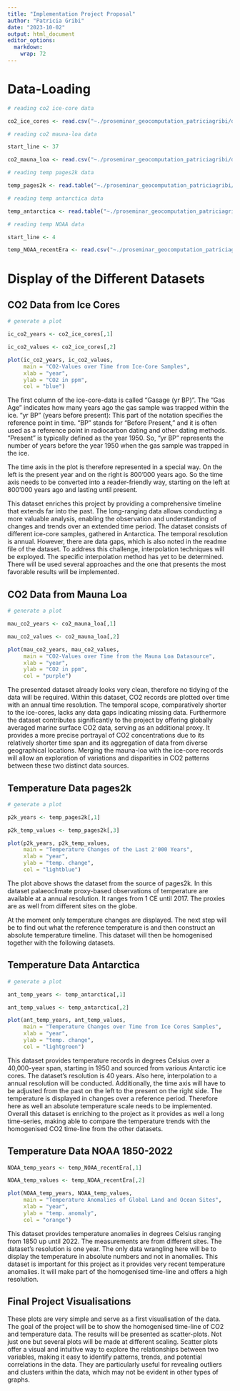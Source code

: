 ```yaml
---
title: "Implementation Project Proposal"
author: "Patricia Gribi"
date: "2023-10-02"
output: html_document
editor_options: 
  markdown: 
    wrap: 72
---
```



# Data-Loading


```r

# reading co2 ice-core data

co2_ice_cores <- read.csv("~./proseminar_geocomputation_patriciagribi/data/ice_cores_CO2_data.csv", header = TRUE, sep = ";")

# reading co2 mauna-loa data

start_line <- 37

co2_mauna_loa <- read.csv("~./proseminar_geocomputation_patriciagribi/data/mauna_loa_co2_annmean.csv", skip = start_line, header = TRUE, sep = ",") 

# reading temp pages2k data

temp_pages2k <- read.table("~./proseminar_geocomputation_patriciagribi/data/temp_pages2k.txt", header = TRUE, sep = "\t")

# reading temp antarctica data

temp_antarctica <- read.table("~./proseminar_geocomputation_patriciagribi/data/temp_antarctica.txt", header = TRUE, sep = "\t")

# reading temp NOAA data 

start_line <- 4

temp_NOAA_recentEra <- read.csv("~./proseminar_geocomputation_patriciagribi/data/temp_NOAA_1850-2022.csv", skip = start_line, header = TRUE, sep = ",")

```


# Display of the Different Datasets


## CO2 Data from Ice Cores


```r

# generate a plot

ic_co2_years <- co2_ice_cores[,1]

ic_co2_values <- co2_ice_cores[,2]

plot(ic_co2_years, ic_co2_values,
     main = "CO2-Values over Time from Ice-Core Samples",
     xlab = "year",
     ylab = "CO2 in ppm",
     col = "blue")

```


The first column of the ice-core-data is called "Gasage (yr BP)". The "Gas Age" indicates how many years ago the gas sample was trapped within the ice. "yr BP" (years before present): This part of the notation specifies the reference point in time. "BP" stands for "Before Present," and it is often used as a reference point in radiocarbon dating and other dating methods. "Present" is typically defined as the year 1950. So, "yr BP" represents the number of years before the year 1950 when the gas sample was trapped in the ice.

The time axis in the plot is therefore represented in a special way. On the left is the present year and on the right is 800'000 years ago. So the time axis needs to be converted into a reader-friendly way, starting on the left at 800'000 years ago and lasting until present.

This dataset enriches this project by providing a comprehensive timeline that extends far into the past. The long-ranging data allows conducting a more valuable analysis, enabling the observation and understanding of changes and trends over an extended time period. The dataset consists of different ice-core samples, gathered in Antarctica. The temporal resolution is annual. However, there are data gaps, which is also noted in the readme file of the dataset. To address this challenge, interpolation techniques will be exployed. The specific interpolation method has yet to be determined. There will be used several approaches and the one that presents the most favorable results will be implemented.


## CO2 Data from Mauna Loa


```r

# generate a plot

mau_co2_years <- co2_mauna_loa[,1]

mau_co2_values <- co2_mauna_loa[,2]

plot(mau_co2_years, mau_co2_values,
     main = "CO2-Values over Time from the Mauna Loa Datasource",
     xlab = "year",
     ylab = "CO2 in ppm",
     col = "purple")

```


The presented dataset already looks very clean, therefore no tidying of the data will be required.
Within this dataset, CO2 records are plotted over time with an annual time resolution. The temporal scope, comparatively shorter to the ice-cores, lacks any data gaps indicating missing data. Furthermore the dataset contributes significantly to the project by offering globally averaged marine surface CO2 data, serving as an additional proxy. It provides a more precise portrayal of CO2 concentrations due to its relatively shorter time span and its aggregation of data from diverse geographical locations. Merging the mauna-loa with the ice-core records will allow an exploration of variations and disparities in CO2 patterns between these two distinct data sources.


## Temperature Data pages2k


```r

# generate a plot

p2k_years <- temp_pages2k[,1]

p2k_temp_values <- temp_pages2k[,3]

plot(p2k_years, p2k_temp_values,
     main = "Temperature Changes of the Last 2'000 Years",
     xlab = "year",
     ylab = "temp. change",
     col = "lightblue")

```


The plot above shows the dataset from the source of pages2k. In this dataset palaeoclimate
proxy-based observations of temperature are available at a annual resolution. It ranges from 1 CE until 2017. The proxies are as well from different sites on the globe.

At the moment only temperature changes are displayed. The next step will be to find out what the reference temperature is and then construct an absolute temperature timeline. This dataset will then be homogenised together with the following datasets.


## Temperature Data Antarctica


```r

# generate a plot

ant_temp_years <- temp_antarctica[,1]

ant_temp_values <- temp_antarctica[,2]

plot(ant_temp_years, ant_temp_values,
     main = "Temperature Changes over Time from Ice Cores Samples",
     xlab = "year",
     ylab = "temp. change",
     col = "lightgreen")

```


This dataset provides temperature records in degrees Celsius over a 40,000-year span, starting in 1950 and sourced from various Antarctic ice cores. The dataset's resolution is 40 years. Also here, interpolation to a annual resolution will be conducted. Additionally, the time axis will have to be adjusted from the past on the left to the present on the right side. The temperature is displayed in changes over a reference period. Therefore here as well an absolute temperature scale needs to be implemented. Overall this dataset is enriching to the project as it provides as well a long time-series, making able to compare the temperature trends with the homogenised CO2 time-line from the other datasets. 


## Temperature Data NOAA 1850-2022


```r

NOAA_temp_years <- temp_NOAA_recentEra[,1]

NOAA_temp_values <- temp_NOAA_recentEra[,2]

plot(NOAA_temp_years, NOAA_temp_values,
     main = "Temperature Anomalies of Global Land and Ocean Sites",
     xlab = "year",
     ylab = "temp. anomaly",
     col = "orange")

```


This dataset provides temperature anomalies in degrees Celsius ranging from 1850 up until 2022. The measurements are from different sites. The dataset's resolution is one year. The only data wrangling here will be to display the temperature in absolute numbers and not in anomalies. This dataset is important for this project as it provides very recent temperature anomalies. It will make part of the homogenised time-line and offers a high resolution.


## Final Project Visualisations

These plots are very simple and serve as a first visualisation of the data. The goal of the project will be to show the homogenised time-line of CO2 and temperature data. The results will be presented as scatter-plots. Not just one but several plots will be made at different scaling. Scatter plots offer a visual and intuitive way to explore the relationships between two variables, making it easy to identify patterns, trends, and potential correlations in the data. They are particularly useful for revealing outliers and clusters within the data, which may not be evident in other types of graphs. 








